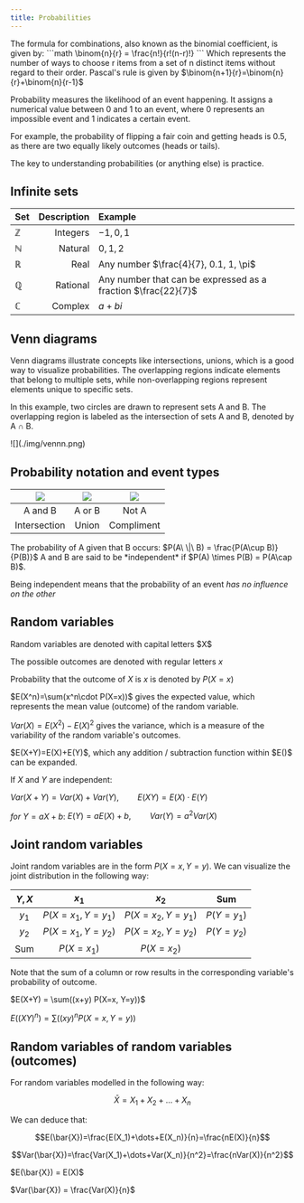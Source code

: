```yaml
---
title: Probabilities
---
```


<Block variant="knowledge" title="Combinations">
The formula for combinations, also known as the binomial coefficient, is given by:
```math
\binom{n}{r} = \frac{n!}{r!(n-r)!}
```
Which represents the number of ways to choose r items from a set of n distinct items without regard to their order.
</Block>

<Block variant="primary" title="Pascal's rule">
Pascal's rule is given by $\binom{n+1}{r}=\binom{n}{r}+\binom{n}{r-1}$
</Block>

Probability measures the likelihood of an event happening. It assigns a numerical value between 0 and 1 to an event, where 0 represents an impossible event and 1 indicates a certain event.

For example, the probability of flipping a fair coin and getting heads is 0.5, as there are two equally likely outcomes (heads or tails).

The key to understanding probabilities (or anything else) is practice.


## Infinite sets



| **Set** | **Description** | **Example** |
| :--- | ---: | :--- |
| $\mathbb{Z}$ | Integers | $-1,0,1$ |
| $\mathbb{N}$ | Natural | $0,1,2$ |
| $\mathbb{R}$ | Real | Any number $\frac{4}{7}, 0.1, 1, \pi$ |
| $\mathbb{Q}$ | Rational | Any number that can be expressed as a fraction $\frac{22}{7}$ |
| $\mathbb{C}$ | Complex | $a+bi$ |


## Venn diagrams

<div className="w-full flex gap-4 flex-wrap md:flex-nowrap">
<div >
Venn diagrams illustrate concepts like intersections, unions, which is a good way to visualize probabilities. The overlapping regions indicate elements that belong to multiple sets, while non-overlapping regions represent elements unique to specific sets.

In this example, two circles are drawn to represent sets A and B. The overlapping region is labeled as the intersection of sets A and B, denoted by A $\cap$ B.
</div>
<div className="lg:min-w-72 md:min-w-60 w-60">![](./img/vennn.png)</div>
</div>




## Probability notation and event types

| ![](./IMG/AND.png) | ![](./IMG/OR.png) | ![](./IMG/NOT.png) | 
| :---: | :---: | :---: |
| A and B | A or B | Not A |
| Intersection | Union | Compliment |


<Block variant="primary" title="Conditional probabilities">
The probability of A given that B occurs: $P(A\ \|\ B) = \frac{P(A\cup B)}{P(B)}$
</Block>



<Block variant="primary" title="Independent events">
A and B are said to be *independent* if $P(A) \times P(B) = P(A\cap B)$.

Being independent means that the probability of an event *has no influence on the other*
</Block>



## Random variables


<Block variant="knowledge" title="Notation">
Random variables are denoted with capital letters $X$

The possible outcomes are denoted with regular letters $x$

Probability that the outcome of $X$ is $x$ is denoted by $P(X=x)$
</Block>


<Block variant="primary" title="Expected value and Variance">
$E(X^n)=\sum(x^n\cdot P(X=x))$ gives the expected value, which represents the mean value (outcome) of the random variable.

$Var(X)=E(X^2)-E(X)^2$ gives the variance, which is a measure of the variability of the random variable's outcomes.
</Block>


<Block variant="primary" title="Operations of E(X) and Var(X)">
$E(X+Y)=E(X)+E(Y)$, which any addition / subtraction function within $E()$ can be expanded.

If $X$ and $Y$ are independent:

$Var(X+Y) = Var(X) + Var(Y),\quad\quad E(XY)    = E(X)\cdot E(Y)$

$for\ Y=aX+b:$ $E(Y)=aE(X)+b,\quad\quad Var(Y)=a^2Var(X)$

</Block>



## Joint random variables

Joint random variables are in the form $P(X=x, Y=y)$. We can visualize the joint distribution in the following way:



| $Y, X$ | $x_1$ | $x_2$ | Sum |
| :---: | :---: | :---: | :---: |
| $y_1$ | $P(X=x_1, Y=y_1)$ | $P(X=x_2, Y=y_1)$ | $P(Y=y_1)$ |
| $y_2$ | $P(X=x_1, Y=y_2)$ | $P(X=x_2, Y=y_2)$ | $P(Y=y_2)$ |
| Sum | $P(X=x_1)$ | $P(X=x_2)$ |  |




Note that the sum of a column or row results in the corresponding variable's probability of outcome.


<Block variant="primary" title="Expected value">
$E(X+Y)   = \sum((x+y) P(X=x, Y=y))$

$E((XY)^n) = \sum((xy)^n P(X=x, Y=y))$
</Block>



## Random variables of random variables (outcomes)

For random variables modelled in the following way:
```math
\bar{X}=X_1+X_2+\dots+X_n
```
We can deduce that:
```math
E(\bar{X})=\frac{E(X_1)+\dots+E(X_n)}{n}=\frac{nE(X)}{n}
```
```math
Var(\bar{X})=\frac{Var(X_1)+\dots+Var(X_n)}{n^2}=\frac{nVar(X)}{n^2}
```


<Block variant="primary" title="Expected value and Variance">
$E(\bar{X})   = E(X)$

$Var(\bar{X}) = \frac{Var(X)}{n}$
</Block>